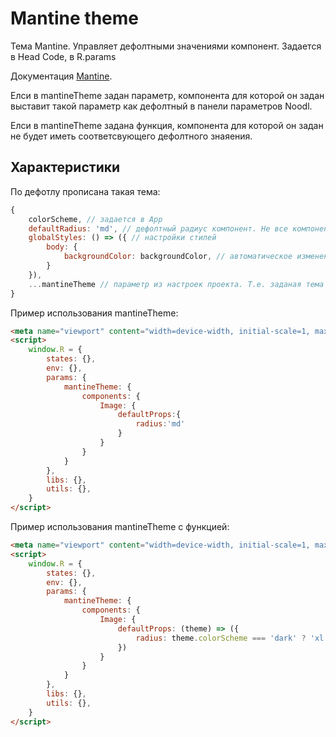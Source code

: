 # Mantine theme

Тема Mantine. Управляет дефолтными значениями компонент. Задается в Head Code, в R.params

Документация [Mantine](https://v6.mantine.dev/theming/default-props/).

Елси в mantineTheme задан параметр, компонента для которой он задан выставит такой параметр как дефолтный в панели параметров Noodl.

Елси в mantineTheme задана функция, компонента для которой он задан не будет иметь соответсвующего дефолтного знаяения.

## Характеристики

По дефотлу прописана такая тема:
```js
{
    colorScheme, // задается в App
    defaultRadius: 'md', // дефолтный радиус компонент. Не все компоненты его используют.    
    globalStyles: () => ({ // настройки стилей
        body: {
            backgroundColor: backgroundColor, // автоматическое изменение цвета фона в зависимости от цветовой схемы. Задается в App.
        }
    }),
    ...mantineTheme // параметр из настроек проекта. Т.е. заданая тема будет заменять совпадающие дефолтные параметры.
}
```
Пример использования mantineTheme:
```html
<meta name="viewport" content="width=device-width, initial-scale=1, maximum-scale=1">
<script>
    window.R = {
        states: {},
        env: {},
        params: {
            mantineTheme: {
                components: {
                    Image: {
                        defaultProps:{
                            radius:'md'
                        }
                    }
                }
            }
        },
        libs: {},
        utils: {},        
    }   
</script>
```
Пример использования mantineTheme c функцией:
```html
<meta name="viewport" content="width=device-width, initial-scale=1, maximum-scale=1">
<script>
    window.R = {
        states: {},
        env: {},
        params: {
            mantineTheme: {
                components: {
                    Image: {
                        defaultProps: (theme) => ({
                            radius: theme.colorScheme === 'dark' ? 'xl' : 'md',
                        }) 
                    }
                }
            }
        },
        libs: {},
        utils: {},        
    }   
</script>
```